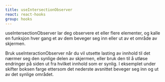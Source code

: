 ```yaml
---
title: useIntersectionObserver
react: react-hooks
group: hooks
---
```



<Ingress>
    useIntersectionObserver lar deg observere et eller flere elementer, og kalle en funksjon hver gang et av dem beveger
    seg inn eller ut av et område av skjermen.
</Ingress>

Bruk useInteractionObserver når du vil utsette lasting av innhold til det nærmer seg den synlige delen av skjermen, eller bruk den til å utløse endringer på siden ut fra hvilket innhold som er synlig. I eksemplet under skifter boksen farge ettersom det nederste avsnittet beveger seg inn og ut av det synlige området.

<ComponentExample title="useIntersectionObserver" component={IntersectionObserverExample} />

